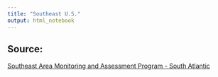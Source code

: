 ```yaml
---
title: "Southeast U.S."
output: html_notebook
---
```


## Source:
[Southeast Area Monitoring and Assessment Program - South Atlantic](http://www.seamap.org/)


